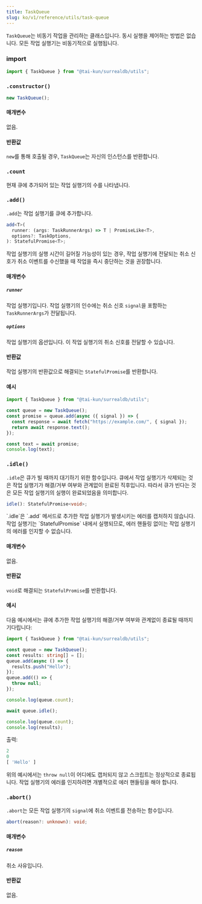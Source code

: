 ```yaml
---
title: TaskQueue
slug: ko/v1/reference/utils/task-queue
---
```



`TaskQueue`는 비동기 작업을 관리하는 클래스입니다. 동시 실행을 제어하는 방법은 없습니다. 모든 작업 실행기는 비동기적으로 실행됩니다.

### import

```ts
import { TaskQueue } from "@tai-kun/surrealdb/utils";
```

### `.constructor()`

```ts
new TaskQueue();
```

#### 매개변수

없음.

#### 반환값

`new`를 통해 호출될 경우, `TaskQueue`는 자신의 인스턴스를 반환합니다.

### `.count` <Badge variant="instance" /><Badge variant="property" /><Badge variant="readonly" />

현재 큐에 추가되어 있는 작업 실행기의 수를 나타냅니다.

### `.add()` <Badge variant="instance" /><Badge variant="method" />

`.add`는 작업 실행기를 큐에 추가합니다.

```ts
add<T>(
  runner: (args: TaskRunnerArgs) => T | PromiseLike<T>,
  options?: TaskOptions,
): StatefulPromise<T>;
```

<Aside type="caution">
  작업 실행기의 실행 시간이 길어질 가능성이 있는 경우, 작업 실행기에 전달되는 취소 신호가 취소 이벤트를 수신했을 때 작업을 즉시 중단하는 것을 권장합니다.
</Aside>

#### 매개변수

##### `runner`

작업 실행기입니다. 작업 실행기의 인수에는 취소 신호 `signal`을 포함하는 `TaskRunnerArgs`가 전달됩니다.

##### `options`

작업 실행기의 옵션입니다. 이 작업 실행기의 취소 신호를 전달할 수 있습니다.

#### 반환값

작업 실행기의 반환값으로 해결되는 `StatefulPromise`를 반환합니다.

#### 예시

```ts
import { TaskQueue } from "@tai-kun/surrealdb/utils";

const queue = new TaskQueue();
const promise = queue.add(async ({ signal }) => {
  const response = await fetch("https://example.com/", { signal });
  return await response.text();
});

const text = await promise;
console.log(text);
```

### `.idle()` <Badge variant="instance" /><Badge variant="method" />

`.idle`은 큐가 빌 때까지 대기하기 위한 함수입니다. 큐에서 작업 실행기가 삭제되는 것은 작업 실행기가 해결/거부 여부와 관계없이 완료된 직후입니다. 따라서 큐가 빈다는 것은 모든 작업 실행기의 실행이 완료되었음을 의미합니다.

```ts
idle(): StatefulPromise<void>;
```

<Aside type="caution">
  `.idle`은 `.add` 메서드로 추가한 작업 실행기가 발생시키는 에러를 캡처하지 않습니다. 작업 실행기는 `StatefulPromise` 내에서 실행되므로, 에러 핸들링 없이는 작업 실행기의 에러를 인지할 수 없습니다.
</Aside>

#### 매개변수

없음.

#### 반환값

`void`로 해결되는 `StatefulPromise`를 반환합니다.

#### 예시

다음 예시에서는 큐에 추가한 작업 실행기의 해결/거부 여부와 관계없이 종료될 때까지 기다립니다:

```ts
import { TaskQueue } from "@tai-kun/surrealdb/utils";

const queue = new TaskQueue();
const results: string[] = [];
queue.add(async () => {
  results.push("Hello");
});
queue.add(() => {
  throw null;
});

console.log(queue.count);

await queue.idle();

console.log(queue.count);
console.log(results);
```

출력:

```js
2
0
[ 'Hello' ]
```

위의 예시에서는 `throw null`이 어디에도 캡처되지 않고 스크립트는 정상적으로 종료됩니다. 작업 실행기의 에러를 인지하려면 개별적으로 에러 핸들링을 해야 합니다.

### `.abort()` <Badge variant="instance" /><Badge variant="method" />

`.abort`는 모든 작업 실행기의 `signal`에 취소 이벤트를 전송하는 함수입니다.

```ts
abort(reason?: unknown): void;
```

#### 매개변수

##### `reason`

취소 사유입니다.

#### 반환값

없음.
